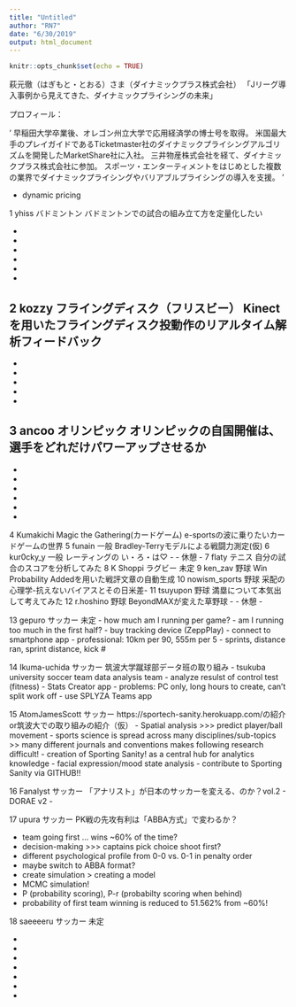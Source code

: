 ```yaml
---
title: "Untitled"
author: "RN7"
date: "6/30/2019"
output: html_document
---
```


```r
knitr::opts_chunk$set(echo = TRUE)
```


萩元徹（はぎもと・とおる）さま（ダイナミックプラス株式会社）
「Jリーグ導入事例から見えてきた、ダイナミックプライシングの未来」

プロフィール：

'    早稲田大学卒業後、オレゴン州立大学で応用経済学の博士号を取得。
    米国最大手のプレイガイドであるTicketmaster社のダイナミックプライシングアルゴリズムを開発したMarketShare社に入社。
    三井物産株式会社を経て、ダイナミックプラス株式会社に参加。
    スポーツ・エンターティメントをはじめとした複数の業界でダイナミックプライシングやバリアブルプライシングの導入を支援。
'

- dynamic pricing


1 	yhiss 	バドミントン 	バドミントンでの試合の組み立て方を定量化したい

- 
-
-
-
-
-


2 	kozzy 	フライングディスク（フリスビー） 	Kinect を用いたフライングディスク投動作のリアルタイム解析フィードバック
-
-
-
-
-
-

3 	ancoo 	オリンピック 	オリンピックの自国開催は、選手をどれだけパワーアップさせるか
-
-
-
-
-
-
-

4 	Kumakichi 	Magic the Gathering(カードゲーム) 	e-sportsの波に乗りたいカードゲームの世界
5 	funain 	一般 	Bradley-Terryモデルによる戦闘力測定(仮)
6 	kur0cky_y 	一般 	レーティングの い・ろ・は♡
- 	- 	休憩 	-
7 	flaty 	テニス 	自分の試合のスコアを分析してみた
8 	K Shoppi 	ラグビー 	未定
9 	ken_zav 	野球 	Win Probability Addedを用いた戦評文章の自動生成
10 	nowism_sports 	野球 	采配の心理学-抗えないバイアスとその日米差-
11 	tsuyupon 	野球 	満塁について本気出して考えてみた
12 	r.hoshino 	野球 	BeyondMAXが変えた草野球
- 	- 	休憩 	-

13 	gepuro 	サッカー 	未定
- how much am I running per game?
- am I running too much in the first half?
- buy tracking device (ZeppPlay)
- connect to smartphone app
- professional: 10km per 90, 555m per 5
- sprints, distance ran, sprint distance, kick #


14 	Ikuma-uchida 	サッカー 	筑波大学蹴球部データ班の取り組み
- tsukuba university soccer team data analysis team
- analyze resulst of control test (fitness)
- Stats Creator app
- problems: PC only, long hours to create, can't split work off
- use SPLYZA Teams app

15 	AtomJamesScott 	サッカー 	https://sportech-sanity.herokuapp.com/の紹介or筑波大での取り組みの紹介（仮）
- Spatial analysis >>> predict player/ball movement
- sports science is spread across many disciplines/sub-topics >> many different journals and conventions makes following research difficult!
- creation of Sporting Sanity! as a central hub for analytics knowledge
- facial expression/mood state analysis 
- contribute to Sporting Sanity via GITHUB!!

16 	Fanalyst 	サッカー 	「アナリスト」が日本のサッカーを変える、のか？vol.2
- DORAE v2
-

17 	upura 	サッカー 	PK戦の先攻有利は「ABBA方式」で変わるか？

- team going first ... wins ~60% of the time?
- decision-making >>> captains pick choice shoot first?
- different psychological profile from 0-0 vs. 0-1 in penalty order
- maybe switch to ABBA format?
- create simulation > creating a model
- MCMC simulation!
- P (probability scoring), P-r (probabilty scoring when behind)
- probability of first team winning is reduced to 51.562% from ~60%!

18 	saeeeeru 	サッカー 	未定

- 
-
-
-
-
-
-